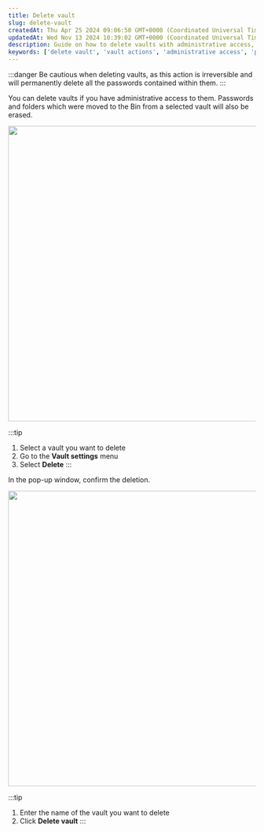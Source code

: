```yaml
---
title: Delete vault
slug: delete-vault
createdAt: Thu Apr 25 2024 09:06:50 GMT+0000 (Coordinated Universal Time)
updatedAt: Wed Nov 13 2024 10:39:02 GMT+0000 (Coordinated Universal Time)
description: Guide on how to delete vaults with administrative access, including steps and warnings.
keywords: ['delete vault', 'vault actions', 'administrative access', 'password deletion']
---
```


:::danger
Be cautious when deleting vaults, as this action is irreversible and will permanently delete all the passwords contained within them.
:::

You can delete vaults if you have administrative access to them. Passwords and folders which were moved to the Bin from a selected vault will also be erased.

<div style={{ textAlign: 'center' }}>
  <img
    src="/img/assets/9uuPeJRm9l4ouTz4-gh4W_339-vaults-and-folders-actions-with-vaults-delete-vault-1.png"
    width="600"
    style={{ display: 'block', margin: '0 auto' }}
  />
</div>

:::tip
1. Select a vault you want to delete  
2. Go to the **Vault settings** menu  
3. Select **Delete**
:::

In the pop-up window, confirm the deletion.

<div style={{ textAlign: 'center' }}>
  <img
    src="/img/assets/Dzx4wEGqh_P6PnmAp8Dpx_339-vaults-and-folders-actions-with-vaults-delete-vault-2.png"
    width="600"
    style={{ display: 'block', margin: '0 auto' }}
  />
</div>

:::tip
1. Enter the name of the vault you want to delete  
2. Click **Delete vault**
:::
